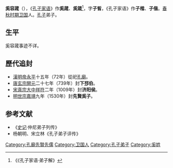 '''奚容蒧'''（{{bd|？||？|catIdx=X}}），《[[孔子家语|孔子家语]]》作'''奚蒧'''、'''奚箴'''<ref>《《孔子家语·弟子解》</ref>，字'''子皙'''，《孔子家语》作'''子楷'''、'''子偕'''。[[春秋时期|春秋时期]][[卫国|卫国]]人。[[孔子|孔子]]弟子。

==生平==
奚容蒧事迹不详。 

==歷代追封==
*[[東漢|漢]][[漢明帝|明帝]][[永平_(東漢)|永平]]十五年（72年）從祀[[孔廟|孔廟]]。
*[[唐朝|唐]][[唐玄宗|玄宗]][[開元|開元]]二十七年（739年）封'''下邳伯'''。
*[[北宋|宋]][[宋真宗|真宗]][[大中祥符|大中祥符]]二年（1009年）封'''济阳侯'''。
*[[明朝|明]][[明世宗|世宗]][[嘉靖|嘉靖]]九年（1530年）封'''先賢奚子'''。

==参考文献==
*《[[史记|史记]]·仲尼弟子列传》      
*杨朝明、宋立林《孔子弟子评传》
{{孔子弟子}}
[[Category:孔廟先賢先儒|Category:孔廟先賢先儒]]
[[Category:卫国人|Category:卫国人]]
[[Category:孔子弟子|Category:孔子弟子]]
[[Category:奚姓|Category:奚姓]]